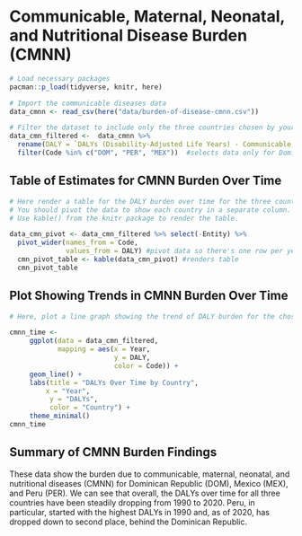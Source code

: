 # Communicable, Maternal, Neonatal, and Nutritional Disease Burden (CMNN)

```r
# Load necessary packages
pacman::p_load(tidyverse, knitr, here)

# Import the communicable diseases data
data_cmnn <- read_csv(here("data/burden-of-disease-cmnn.csv"))
```

```r
# Filter the dataset to include only the three countries chosen by your group.
data_cmn_filtered <-  data_cmnn %>% 
  rename(DALY = `DALYs (Disability-Adjusted Life Years) - Communicable, maternal, neonatal, and nutritional diseases - Sex: Both - Age: Age-standardized (Rate)`) %>% #renamed DALYs for easier manipulation
  filter(Code %in% c("DOM", "PER", "MEX"))  #selects data only for Dominican Republic, Peru & Mexico
```

## Table of Estimates for CMNN Burden Over Time

```r
# Here render a table for the DALY burden over time for the three countries.
# You should pivot the data to show each country in a separate column.
# Use kable() from the knitr package to render the table.

data_cmn_pivot <- data_cmn_filtered %>% select(-Entity) %>% 
  pivot_wider(names_from = Code, 
              values_from = DALY) #pivot data so there's one row per year per country code
  cmn_pivot_table <- kable(data_cmn_pivot) #renders table
  cmn_pivot_table
```

## Plot Showing Trends in CMNN Burden Over Time

```r
# Here, plot a line graph showing the trend of DALY burden for the chosen countries over time. You can use ggplot2 to create this plot. Each country's line should be a different color.

cmnn_time <- 
     ggplot(data = data_cmn_filtered,
            mapping = aes(x = Year, 
                          y = DALY, 
                          color = Code)) +
     geom_line() +
     labs(title = "DALYs Over Time by Country",
         x = "Year",
          y = "DALYs",
          color = "Country") +
     theme_minimal()
cmnn_time
```

## Summary of CMNN Burden Findings

These data show the burden due to communicable, maternal, neonatal, and nutritional diseases (CMNN) for Dominican Republic (DOM), Mexico (MEX), and Peru (PER). We can see that overall, the DALYs over time for all three countries have been steadily dropping from 1990 to 2020. Peru, in particular, started with the highest DALYs in 1990 and, as of 2020, has dropped down to second place, behind the Dominican Republic.
